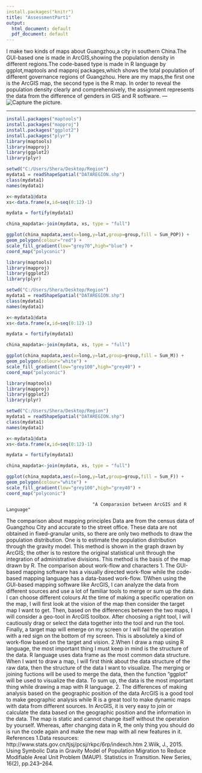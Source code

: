 ---
install.packages("knitr")
title: "AssessmentPart1"
output:
  html_document: default
  pdf_document: default
---
  I make two kinds of maps about Guangzhou,a city in southern China.The GUI-based one is made in ArcGIS,showing the population density in different regions.The code-based type is made in R language by ggplot,maptools and mapproj packages,which shows the total population of different governance regions of Guangzhou.
Here are my maps,the first one is the ArcGIS map, the second type is the R map.
  In order to reveal the population density clearly and comprehensively, the assignment represents the data from the difference of genders in GIS and R software.
---
![Capture the picture.](C:/Users/Shera/Desktop/Region/DensityOfPopInGUANGZHOU1.jpg)

---
```{r,echo=FALSE}
install.packages("maptools")
install.packages("mapproj")
install.packages("ggplot2")
install.packages("plyr")
library(maptools)
library(mapproj)
library(ggplot2)
library(plyr)

setwd("C:/Users/Shera/Desktop/Region")
mydata1 = readShapeSpatial("DATAREGION.shp")
class(mydata1)
names(mydata1)

x<-mydata1@data
xs<-data.frame(x,id=seq(0:12)-1)

mydata = fortify(mydata1)

china_mapdata<-join(mydata, xs, type = "full") 

ggplot(china_mapdata,aes(x=long,y=lat,group=group,fill = Sum_POP)) +
geom_polygon(colour="red") +
scale_fill_gradient(low="grey70",high="blue") +
coord_map("polyconic")
```

```{r,echo=FALSE}
library(maptools)
library(mapproj)
library(ggplot2)
library(plyr)

setwd("C:/Users/Shera/Desktop/Region")
mydata1 = readShapeSpatial("DATAREGION.shp")
class(mydata1)
names(mydata1)

x<-mydata1@data
xs<-data.frame(x,id=seq(0:12)-1)

mydata = fortify(mydata1)

china_mapdata<-join(mydata, xs, type = "full") 

ggplot(china_mapdata,aes(x=long,y=lat,group=group,fill = Sum_M)) +
geom_polygon(colour="white") +
scale_fill_gradient(low="grey100",high="grey40") +
coord_map("polyconic")
```

```{r,echo=FALSE}
library(maptools)
library(mapproj)
library(ggplot2)
library(plyr)

setwd("C:/Users/Shera/Desktop/Region")
mydata1 = readShapeSpatial("DATAREGION.shp")
class(mydata1)
names(mydata1)

x<-mydata1@data
xs<-data.frame(x,id=seq(0:12)-1)

mydata = fortify(mydata1)

china_mapdata<-join(mydata, xs, type = "full") 

ggplot(china_mapdata,aes(x=long,y=lat,group=group,fill = Sum_F)) +
geom_polygon(colour="white") +
scale_fill_gradient(low="grey100",high="grey40") +
coord_map("polyconic")
```

                                    "A Comparasion between ArcGIS and R Language"
  
The comparison about mapping principles
  Data are from the census data of Guangzhou City and accurate to the street office. These data are not obtained in fixed-granular units, so there are only two methods to draw the population distribution. One is to estimate the population distribution through the gravity model. This method is shown in the graph drawn by ArcGIS; the other is to restore the original statistical unit through the integration of administrative divisions. This method is the basis of the map drawn by R.
  The comparison about work-flow and characters
1.	The GUI-based mapping software has a visually directed work-flow while the code-based mapping language has a data-based work-flow. 
  1)When using the GUI-based mapping software like ArcGIS, I can analyze the data from different sources and use a lot of familiar tools to merge or sum up the data. I can choose different colours At the time of making a specific operation on the map, I will first look at the vision of the map then consider the target map I want to get. Then, based on the differences between the two maps, I will consider a geo-tool in ArcGIS toolbox. After choosing a right tool, I will cautiously drag or select the data together into the tool and run the tool. Finally, a target map will emerge on my screen or I will fail the operation with a red sign on the bottom of my screen. This is absolutely a kind of work-flow based on the target and vision. 2.When I draw a map using R language, the most important thing I must keep in mind is the structure of the data. R language uses data frame as the most common data structure. When I want to draw a map, I will first think about the data structure of the raw data, then the structure of the data I want to visualize. The merging or joining fuctions will be used to merge the data, then the function “ggplot” will be used to visualize the data. To sum up, the data is the most important thing while drawing a map with R language.
2.  The differences of making analysis based on the geographic position of the data
  ArcGIS is a good tool to make geographic analysis while R is a great tool to make dynamic maps with data from different sources. In ArcGIS, it is very easy to join or calculate the data based on the geographic position and the information in the data. The map is static and cannot change itself without the operation by yourself. Whereas, after changing data in R, the only thing you should do is run the code again and make the new map with all new features in it. 
References
1.Data resources: http://www.stats.gov.cn/tjsj/pcsj/rkpc/6rp/indexch.htm
2.Wilk, J., 2015. Using Symbolic Data in Gravity Model of Population Migration to Reduce Modifiable Areal Unit Problem (MAUP). Statistics in Transition. New Series, 16(2), pp.243–264.


